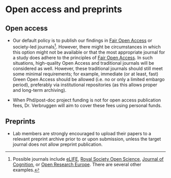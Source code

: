# Open access and preprints

## Open access

- Our default policy is to publish our findings in [Fair Open Access](https://www.fairopenaccess.org) or society-led journals[^OAJ]. However, there might be circumstances in which this option might not be available or that the most appropriate journal for a study does adhere to the principles of [Fair Open Access](https://www.fairopenaccess.org/the-fair-open-access-principles/). In such situations, high-quality Open Access and traditional journals will be considered as well. However, these traditional journals should still meet some minimal requirements; for example, immediate (or at least, fast) Green Open Access should be allowed (i.e. no or only a limited embargo period), preferably via institutional repositories (as this allows proper and long-term archiving).

- When Phd/post-doc project funding is not
for open access publication fees, Dr. Verbruggen will aim to cover
these fees using personal funds.

[^OAJ]: Possible journals include [eLIFE](https://elifesciences.org), [Royal Society Open Science](http://rsos.royalsocietypublishing.org), [Journal of Cognition](https://www.journalofcognition.org), or [Open Research Europe](https://open-research-europe.ec.europa.eu). There are several other examples.


## Preprints

- Lab members are strongly encouraged to upload their papers to
a relevant preprint archive prior to or upon submission, unless the
target journal does not allow preprint publication.

